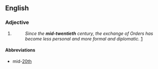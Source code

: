 ==English==

===Adjective===
{{en-adj|-}}

# {{n-g|Usually used before ''century'' to indicate the middle part of the 20th century, which could refer to events in the 1930s, the 1940s, the 1950s or the 1960s. However, in architecture, preservation, and real estate, it is commonly used to refer to the period from after World War II to the mid-1970s.}}
#: ''Since the '''mid-twentieth''' century, the exchange of Orders has become less personal and more formal and diplomatic.'' [http://www.royal.gov.uk/output/page4872.asp]

====Abbreviations====
* mid-[[20th]]